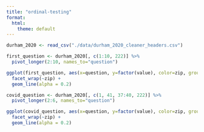 ```yaml
---
title: "ordinal-testing"
format:
  html:
    theme: default
---
```


```r
durham_2020 <- read_csv("./data/durham_2020_cleaner_headers.csv")
```

```r

first_question <- durham_2020[, c(1:10, 222)] %>% 
  pivot_longer(2:10, names_to="question")

ggplot(first_question, aes(x=question, y=factor(value), color=zip, group=id)) +
  facet_wrap(~zip) + 
  geom_line(alpha = 0.2)

```

```r

covid_question <- durham_2020[, c(1, 41, 37:40, 222)] %>% 
  pivot_longer(2:6, names_to="question")

ggplot(covid_question, aes(x=question, y=factor(value), color=zip, group=id)) +
  facet_wrap(~zip) + 
  geom_line(alpha = 0.2)

```



